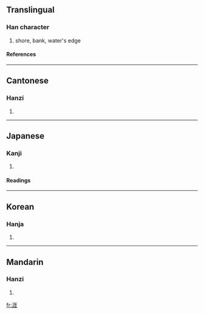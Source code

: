 ==Translingual==
===Han character===
{{Han char|rn=85|rad=水|as=08|sn=11|four=3111<sub>4</sub>|canj=水一土土 (EMGG)}}
# shore, bank, water's edge
====References====
{{Han ref|kx=0627.380|dkj=17582|dj=1029.240|hdz=31643.070|uh=6DAF|ud=28079|bh=B250|bd=45648}}

----
==Cantonese==
===Hanzi===
{{yue-hanzi|jyut=|y=ngaai4}}
# {{defn|Cantonese}}

----
==Japanese==
===Kanji===
{{ja-kanji|grade=|rs=水08}}
# {{defn|Japanese}} 
====Readings====
{{ja-readings|on=[[がい]] (gai)|kun=[[きし]] (kishi), [[はて]] (hate)}}

----
==Korean==
===Hanja===
{{ko-hanja|hangeul=[[애]], [[의]]|eumhun=|rv=ae, ui|mr=ae, ŭi|y=ya, uy}}
# {{defn|Korean}}

----
==Mandarin==
===Hanzi===
{{cmn-hanzi|pin=[[shì]] (shi4), [[yá]] (ya2), [[yì]] (yi4)|wg=shih<sup>4</sup>, ya<sup>2</sup>, i<sup>4</sup>}}
# {{defn|Mandarin}}

[[fr:涯]]